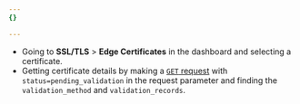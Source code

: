 ```yaml
---
{}

---
```


* Going to **SSL/TLS** > **Edge Certificates** in the dashboard and selecting a certificate.
* Getting certificate details by making a [`GET` request](/api/operations/certificate-packs-get-certificate-pack) with `status=pending_validation` in the request parameter and finding the `validation_method` and `validation_records`.
